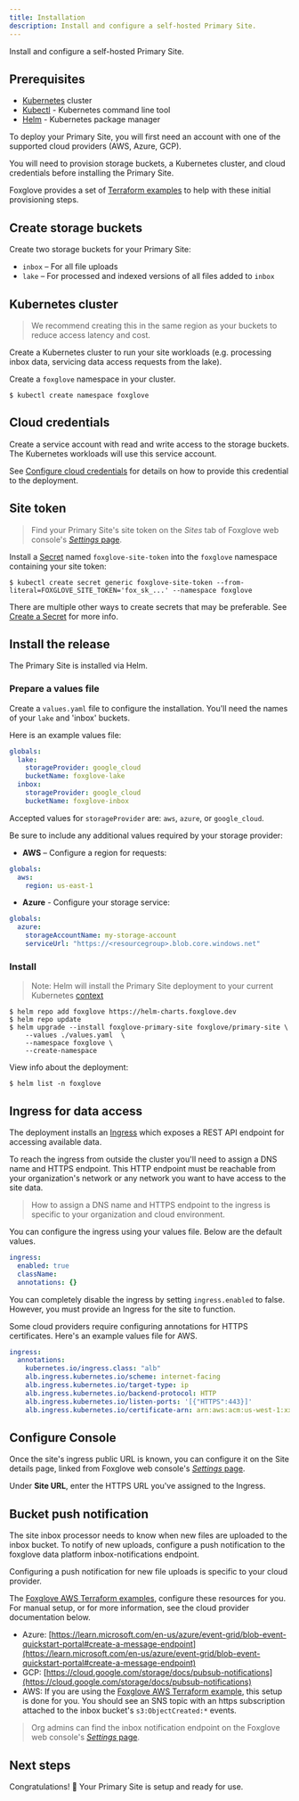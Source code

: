 ```yaml
---
title: Installation
description: Install and configure a self-hosted Primary Site.
---
```


Install and configure a self-hosted Primary Site.

## Prerequisites

- [Kubernetes](https://kubernetes.io/) cluster
- [Kubectl](https://kubernetes.io/docs/tasks/tools/) - Kubernetes command line tool
- [Helm](https://helm.sh/) - Kubernetes package manager

To deploy your Primary Site, you will first need an account with one of the supported cloud providers (AWS, Azure, GCP).

You will need to provision storage buckets, a Kubernetes cluster, and cloud credentials before installing the Primary Site.

Foxglove provides a set of [Terraform examples](https://github.com/foxglove/terraform-examples) to help with these initial provisioning steps.

## Create storage buckets

Create two storage buckets for your Primary Site:

- `inbox` – For all file uploads
- `lake` – For processed and indexed versions of all files added to `inbox`

## Kubernetes cluster

> We recommend creating this in the same region as your buckets to reduce access latency and cost.

Create a Kubernetes cluster to run your site workloads (e.g. processing inbox data, servicing data access requests from the lake).

Create a `foxglove` namespace in your cluster.

```shell
$ kubectl create namespace foxglove
```

## Cloud credentials

Create a service account with read and write access to the storage buckets. The Kubernetes workloads will use this service account.

See [Configure cloud credentials](configure-cloud-credentials) for details on how to provide this credential to the deployment.

## Site token

> Find your Primary Site's site token on the _Sites_ tab of Foxglove web console's [_Settings_ page](https://console.foxglove.dev/settings/sites).

Install a [Secret](https://kubernetes.io/docs/concepts/configuration/secret/) named
`foxglove-site-token` into the `foxglove` namespace containing your site token:

```shell
$ kubectl create secret generic foxglove-site-token --from-literal=FOXGLOVE_SITE_TOKEN='fox_sk_...' --namespace foxglove
```

There are multiple other ways to create secrets that may be preferable. See [Create a Secret](https://kubernetes.io/docs/tasks/configmap-secret/managing-secret-using-kubectl/#create-a-secret) for more info.

## Install the release

The Primary Site is installed via Helm.

### Prepare a values file

Create a `values.yaml` file to configure the installation. You'll need the names of your `lake` and 'inbox' buckets.

Here is an example values file:

```yaml
globals:
  lake:
    storageProvider: google_cloud
    bucketName: foxglove-lake
  inbox:
    storageProvider: google_cloud
    bucketName: foxglove-inbox
```

Accepted values for `storageProvider` are: `aws`, `azure`, or `google_cloud`.

Be sure to include any additional values required by your storage provider:

- **AWS** – Configure a region for requests:

```yaml
globals:
  aws:
    region: us-east-1
```

- **Azure** - Configure your storage service:

```yaml
globals:
  azure:
    storageAccountName: my-storage-account
    serviceUrl: "https://<resourcegroup>.blob.core.windows.net"
```

### Install

> Note: Helm will install the Primary Site deployment to your current Kubernetes [context](https://kubernetes.io/docs/concepts/configuration/organize-cluster-access-kubeconfig/#context)

```shell
$ helm repo add foxglove https://helm-charts.foxglove.dev
$ helm repo update
$ helm upgrade --install foxglove-primary-site foxglove/primary-site \
    --values ./values.yaml  \
    --namespace foxglove \
    --create-namespace
```

View info about the deployment:

```shell
$ helm list -n foxglove
```

## Ingress for data access

The deployment installs an [Ingress](https://kubernetes.io/docs/concepts/services-networking/ingress/) which exposes a REST API endpoint for accessing available data.

To reach the ingress from outside the cluster you'll need to assign a DNS name and HTTPS endpoint. This HTTP endpoint must be reachable from your organization's network or any network you want to have access to the site data.

> How to assign a DNS name and HTTPS endpoint to the ingress is specific to your organization and
> cloud environment.

You can configure the ingress using your values file. Below are the default values.

```yaml
ingress:
  enabled: true
  className:
  annotations: {}
```

You can completely disable the ingress by setting `ingress.enabled` to false. However, you must provide an Ingress for the site to function.

Some cloud providers require configuring annotations for HTTPS certificates. Here's an example values file for AWS.

```yaml
ingress:
  annotations:
    kubernetes.io/ingress.class: "alb"
    alb.ingress.kubernetes.io/scheme: internet-facing
    alb.ingress.kubernetes.io/target-type: ip
    alb.ingress.kubernetes.io/backend-protocol: HTTP
    alb.ingress.kubernetes.io/listen-ports: '[{"HTTPS":443}]'
    alb.ingress.kubernetes.io/certificate-arn: arn:aws:acm:us-west-1:xxxxxxxxxxxx:certificate/EXAMPLE-xxxx-xxxx-xxxx-xxxxxxxxxxxx
```

## Configure Console

Once the site's ingress public URL is known, you can configure it on the Site details page, linked from Foxglove
web console's [_Settings_ page](https://console.foxglove.dev/settings/sites).

Under **Site URL**, enter the HTTPS URL you've assigned to the Ingress.

## Bucket push notification

The site inbox processor needs to know when new files are uploaded to the inbox bucket. To notify of
new uploads, configure a push notification to the foxglove data platform inbox-notifications
endpoint.

Configuring a push notification for new file uploads is specific to your cloud provider.

The [Foxglove AWS Terraform examples](https://github.com/foxglove/terraform-examples), configure these resources for you. For manual setup, or for more information, see the cloud provider documentation below.

- Azure: [https://learn.microsoft.com/en-us/azure/event-grid/blob-event-quickstart-portal#create-a-message-endpoint](https://learn.microsoft.com/en-us/azure/event-grid/blob-event-quickstart-portal#create-a-message-endpoint)
- GCP:
  [https://cloud.google.com/storage/docs/pubsub-notifications](https://cloud.google.com/storage/docs/pubsub-notifications)
- AWS: If you are using the [Foxglove AWS Terraform example](https://github.com/foxglove/terraform-examples/blob/main/primary-site/aws/README.md), this setup is done for you. You should see an SNS topic with an https subscription attached to the inbox bucket's `s3:ObjectCreated:*` events.

> Org admins can find the inbox notification endpoint on the Foxglove web console's [_Settings_ page](https://console.foxglove.dev/settings/sites).

## Next steps

Congratulations! 🦊 Your Primary Site is setup and ready for use.
